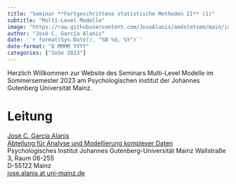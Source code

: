 ```yaml
---
title: "Seminar **Fortgeschrittene statistische Methoden II** (1)"
subtitle: "Multi-Level Modelle"
image: "https://raw.githubusercontent.com/JoseAlanis/amdstatsem/main/images/mlm_fig.png"
author: "José C. García Alanis"
date: '`r format(Sys.Date(), "%B %d, %Y")`'
date-format: "D MMMM YYYY"
categories: ["SoSe 2023"]
---
```


Herzlich Willkommen zur Website des Seminars Multi-Level Modelle im Sommersemester 2023 am Psychologischen
institut der Johannes Gutenberg Universität Mainz.

# Leitung

[José C. García Alanis](https://methoden.amd.psychologie.uni-mainz.de/jose-c-garcia-alanis/)\
[Abteilung für Analyse und Modellierung komplexer Daten](https://methoden.amd.psychologie.uni-mainz.de/)\
Psychologisches Institut
Johannes Gutenberg-Universität Mainz
Wallstraße 3, Raum 06-255\
D-55122 Mainz\
[jose.alanis at uni-mainz.de](jose.alanis@uni-mainz.de)
